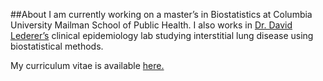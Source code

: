 ##About 
I am  currently working on a master's in Biostatistics at Columbia University Mailman School of Public Health. I also works in [Dr. David Lederer's](http://www.cumc.columbia.edu/pulmonary/research/PICTOR) clinical epidemiology lab studying interstitial lung disease using biostatistical methods. 

My curriculum vitae is available [here.](![](cv.pdf))


